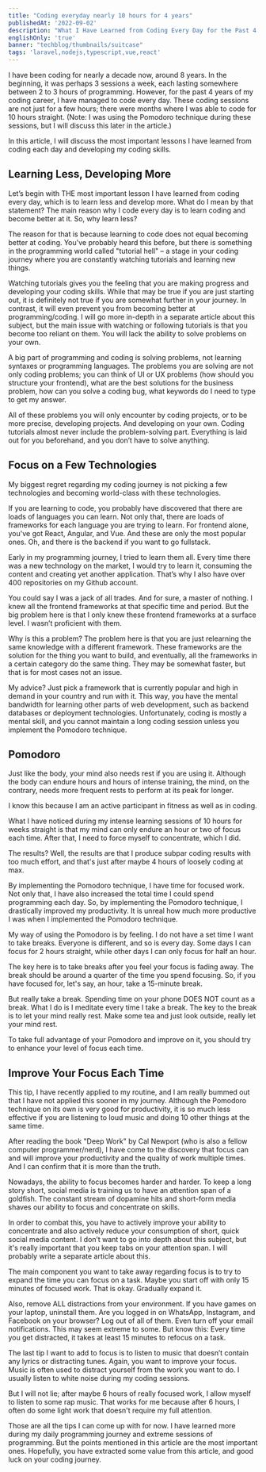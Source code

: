 ```yaml
---
title: "Coding everyday nearly 10 hours for 4 years"
publishedAt: '2022-09-02'
description: "What I Have Learned from Coding Every Day for the Past 4 Years of My Decade-Long Career"
englishOnly: 'true'
banner: "techblog/thumbnails/suitcase"
tags: 'laravel,nodejs,typescript,vue,react'
---
```


I have been coding for nearly a decade now, around 8 years. In the beginning, it was perhaps 3 sessions a week, each lasting somewhere between 2 to 3 hours of programming. However, for the past 4 years of my coding career, I have managed to code every day. These coding sessions are not just for a few hours; there were months where I was able to code for 10 hours straight. (Note: I was using the Pomodoro technique during these sessions, but I will discuss this later in the article.)

In this article, I will discuss the most important lessons I have learned from coding each day and developing my coding skills.

## Learning Less, Developing More

Let’s begin with THE most important lesson I have learned from coding every day, which is to learn less and develop more. What do I mean by that statement? The main reason why I code every day is to learn coding and become better at it. So, why learn less?

The reason for that is because learning to code does not equal becoming better at coding. You've probably heard this before, but there is something in the programming world called "tutorial hell" – a stage in your coding journey where you are constantly watching tutorials and learning new things.

Watching tutorials gives you the feeling that you are making progress and developing your coding skills. While that may be true if you are just starting out, it is definitely not true if you are somewhat further in your journey. In contrast, it will even prevent you from becoming better at programming/coding. I will go more in-depth in a separate article about this subject, but the main issue with watching or following tutorials is that you become too reliant on them. You will lack the ability to solve problems on your own.

A big part of programming and coding is solving problems, not learning syntaxes or programming languages. The problems you are solving are not only coding problems; you can think of UI or UX problems (how should you structure your frontend), what are the best solutions for the business problem, how can you solve a coding bug, what keywords do I need to type to get my answer.

All of these problems you will only encounter by coding projects, or to be more precise, developing projects. And developing on your own. Coding tutorials almost never include the problem-solving part. Everything is laid out for you beforehand, and you don’t have to solve anything.

## Focus on a Few Technologies

My biggest regret regarding my coding journey is not picking a few technologies and becoming world-class with these technologies.

If you are learning to code, you probably have discovered that there are loads of languages you can learn. Not only that, there are loads of frameworks for each language you are trying to learn. For frontend alone, you've got React, Angular, and Vue. And these are only the most popular ones. Oh, and there is the backend if you want to go fullstack.

Early in my programming journey, I tried to learn them all. Every time there was a new technology on the market, I would try to learn it, consuming the content and creating yet another application. That’s why I also have over 400 repositories on my Github account.

You could say I was a jack of all trades. And for sure, a master of nothing. I knew all the frontend frameworks at that specific time and period. But the big problem here is that I only knew these frontend frameworks at a surface level. I wasn’t proficient with them.

Why is this a problem? The problem here is that you are just relearning the same knowledge with a different framework. These frameworks are the solution for the thing you want to build, and eventually, all the frameworks in a certain category do the same thing. They may be somewhat faster, but that is for most cases not an issue.

My advice? Just pick a framework that is currently popular and high in demand in your country and run with it. This way, you have the mental bandwidth for learning other parts of web development, such as backend databases or deployment technologies. Unfortunately, coding is mostly a mental skill, and you cannot maintain a long coding session unless you implement the Pomodoro technique.

## Pomodoro

Just like the body, your mind also needs rest if you are using it. Although the body can endure hours and hours of intense training, the mind, on the contrary, needs more frequent rests to perform at its peak for longer.

I know this because I am an active participant in fitness as well as in coding.

What I have noticed during my intense learning sessions of 10 hours for weeks straight is that my mind can only endure an hour or two of focus each time. After that, I need to force myself to concentrate, which I did.

The results? Well, the results are that I produce subpar coding results with too much effort, and that's just after maybe 4 hours of loosely coding at max.

By implementing the Pomodoro technique, I have time for focused work. Not only that, I have also increased the total time I could spend programming each day. So, by implementing the Pomodoro technique, I drastically improved my productivity. It is unreal how much more productive I was when I implemented the Pomodoro technique.

My way of using the Pomodoro is by feeling. I do not have a set time I want to take breaks. Everyone is different, and so is every day. Some days I can focus for 2 hours straight, while other days I can only focus for half an hour.

The key here is to take breaks after you feel your focus is fading away. The break should be around a quarter of the time you spend focusing. So, if you have focused for, let's say, an hour, take a 15-minute break.

But really take a break. Spending time on your phone DOES NOT count as a break. What I do is I meditate every time I take a break. The key to the break is to let your mind really rest. Make some tea and just look outside, really let your mind rest.

To take full advantage of your Pomodoro and improve on it, you should try to enhance your level of focus each time.

## Improve Your Focus Each Time

This tip, I have recently applied to my routine, and I am really bummed out that I have not applied this sooner in my journey. Although the Pomodoro technique on its own is very good for productivity, it is so much less effective if you are listening to loud music and doing 10 other things at the same time.

After reading the book "Deep Work" by Cal Newport (who is also a fellow computer programmer/nerd), I have come to the discovery that focus can and will improve your productivity and the quality of work multiple times. And I can confirm that it is more than the truth.

Nowadays, the ability to focus becomes harder and harder. To keep a long story short, social media is training us to have an attention span of a goldfish. The constant stream of dopamine hits and short-form media shaves our ability to focus and concentrate on skills.

In order to combat this, you have to actively improve your ability to concentrate and also actively reduce your consumption of short, quick social media content. I don’t want to go into depth about this subject, but it's really important that you keep tabs on your attention span. I will probably write a separate article about this.

The main component you want to take away regarding focus is to try to expand the time you can focus on a task. Maybe you start off with only 15 minutes of focused work. That is okay. Gradually expand it.

Also, remove ALL distractions from your environment. If you have games on your laptop, uninstall them. Are you logged in on WhatsApp, Instagram, and Facebook on your browser? Log out of all of them. Even turn off your email notifications. This may seem extreme to some. But know this: Every time you get distracted, it takes at least 15 minutes to refocus on a task.

The last tip I want to add to focus is to listen to music that doesn’t contain any lyrics or distracting tunes. Again, you want to improve your focus. Music is often used to distract yourself from the work you want to do. I usually listen to white noise during my coding sessions.

But I will not lie; after maybe 6 hours of really focused work, I allow myself to listen to some rap music. That works for me because after 6 hours, I often do some light work that doesn't require my full attention.

Those are all the tips I can come up with for now. I have learned more during my daily programming journey and extreme sessions of programming. But the points mentioned in this article are the most important ones. Hopefully, you have extracted some value from this article, and good luck on your coding journey.